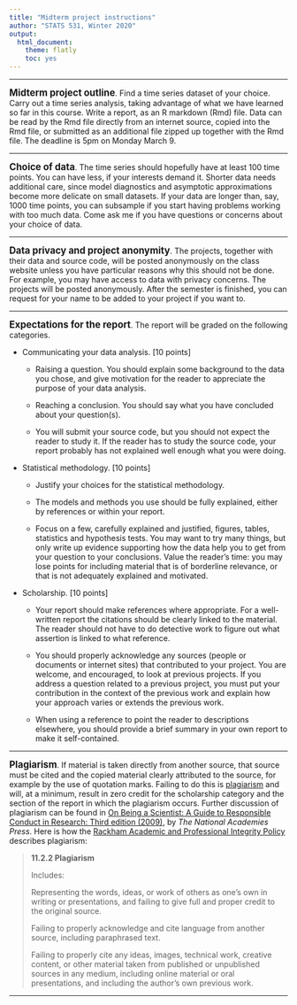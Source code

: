 ```yaml
---
title: "Midterm project instructions"
author: "STATS 531, Winter 2020"
output:
  html_document:
    theme: flatly
    toc: yes
---
```


\newcommand\prob{\mathbb{P}}
\newcommand\E{\mathbb{E}}
\newcommand\var{\mathrm{Var}}
\newcommand\cov{\mathrm{Cov}}

-----------


**<big>Midterm project outline</big>**. Find a time series dataset of your choice. Carry out a time series analysis, taking advantage of what we have learned so far in this course. Write a report, as an R markdown (Rmd) file. Data can be read by the Rmd file directly from an internet source, copied into the Rmd file, or submitted as an additional file zipped up together with the Rmd file. The deadline is 5pm on Monday March 9. 

---------

**<big>Choice of data</big>**. The time series should hopefully have at least 100 time points. You can have less, if your interests demand it. Shorter data needs additional care, since model diagnostics and asymptotic approximations become more delicate on small datasets. If your data are longer than, say, 1000 time points, you can subsample if you start having problems working with too much data. Come ask me if you have questions or concerns about your choice of data.

----------

**<big>Data privacy and project anonymity</big>**. The projects, together with their data and source code, will be posted anonymously on the class website unless you have particular reasons why this should not be done. For example, you may have access to data with privacy concerns. The projects will be posted anonymously. After the semester is finished, you can request for your name to be added to your project if you want to.

---------

**<big>Expectations for the report</big>**. The report will be graded on the following categories.

* Communicating your data analysis. [10 points]

    + Raising a question. You should explain some background to the data you chose, and give motivation for the reader to appreciate the purpose of your data analysis. 

    + Reaching a conclusion. You should say what you have concluded about your question(s).

    + You will submit your source code, but you should not expect the reader to study it. If the reader has to study the source code, your report probably has not explained well enough what you were doing.

* Statistical methodology. [10 points]

    + Justify your choices for the statistical methodology.

    + The models and methods you use should be fully explained, either by references or within your report.

    + Focus on a few, carefully explained and justified, figures, tables, statistics and hypothesis tests. You may want to try many things, but only write up evidence supporting how the data help you to get from your question to your conclusions. Value the reader's time: you may lose points for including material that is of borderline relevance, or that is not adequately explained and motivated.

* Scholarship. [10 points]

    + Your report should make references where appropriate. For a well-written report the citations should be clearly linked to the material. The reader should not have to do detective work to figure out what assertion is linked to what reference.

    + You should properly acknowledge any sources (people or documents or internet sites) that contributed to your project. You are welcome, and encouraged, to look at previous projects. If you address a question related to a previous project, you must put your contribution in the context of the previous work and explain how your approach varies or extends the previous work.

    + When using a reference to point the reader to descriptions elsewhere, you should provide a brief summary in your own report to make it self-contained. 


----------

**<big>Plagiarism</big>**. If material is taken directly from another source, that source must be cited and the copied material clearly attributed to the source, for example by the use of quotation marks. Failing to do this is [plagiarism](https://en.wikipedia.org/wiki/Plagiarism) and will, at a minimum, result in zero credit for the scholarship category and the section of the report in which the plagiarism occurs. Further discussion of plagiarism can be found in [On Being a Scientist: A Guide to Responsible Conduct in Research: Third edition (2009)](http://www.nap.edu/catalog.php?record_id=12192), by <i>The National Academies Press</i>.
Here is how the [Rackham Academic and Professional Integrity Policy](http://www.rackham.umich.edu/current-students/policies/academic-policies/section11#1132) describes plagiarism:

> <b> 11.2.2 Plagiarism </b>
>
> Includes:
>
>    Representing the words, ideas, or work of others as one’s own in writing or presentations, and failing to give full and proper credit to the original source.
>
>    Failing to properly acknowledge and cite language from another source, including paraphrased text.
>
>    Failing to properly cite any ideas, images, technical work, creative content, or other material taken from published or unpublished sources in any medium, including online material or oral presentations, and including the author’s own previous work.


------------

